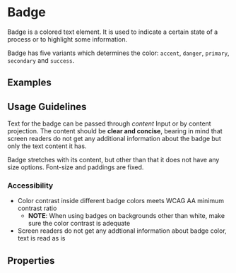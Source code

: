 
<Meta title="Components/Badge" />

# Badge

Badge is a colored text element. It is used to indicate a certain state of a process or to highlight some information.

Badge has five variants which determines the color: `accent`, `danger`, `primary`, `secondary` and `success`.

## Examples

<Canvas of={BadgeStories.AllVariants}></Canvas>

## Usage Guidelines

Text for the badge can be passed through _content_ Input or by content projection. The content should be **clear and concise**, bearing in mind that screen readers do not get any additional information about the badge but only the text content it has.

Badge stretches with its content, but other than that it does not have any size options. Font-size and paddings are fixed.

### Accessibility

- Color contrast inside different badge colors meets WCAG AA minimum contrast ratio
	- **NOTE**: When using badges on backgrounds other than white, make sure the color contrast is adequate
- Screen readers do not get any addtional information about badge color, text is read as is

## Properties

<ArgTypes of={BadgeComponent} />
